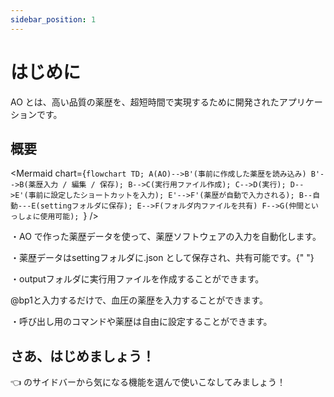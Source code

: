 ```yaml
---
sidebar_position: 1
---
```



# はじめに

AO とは、高い品質の薬歴を、超短時間で実現するために開発されたアプリケーションです。

## 概要

<Mermaid
  chart={`flowchart TD;
    A(AO)-->B'(事前に作成した薬歴を読み込み)
    B'-->B(薬歴入力 / 編集 / 保存);
    B-->C(実行用ファイル作成);
    C-->D(実行);
    D-->E'(事前に設定したショートカットを入力);
    E'-->F'(薬歴が自動で入力される);
    B--自動---E(settingフォルダに保存);
    E-->F(フォルダ内ファイルを共有)
    F-->G(仲間といっしょに使用可能);
`}
/>

<div class="rounded-lg border border-gray-200 bg-white p-6 text-sm shadow-md">
  <p>・AO で作った薬歴データを使って、薬歴ソフトウェアの入力を自動化します。</p>
  <p>
    ・薬歴データは<span>setting</span>フォルダに<span>.json</span>
    として保存され、共有可能です。{" "}
  </p>
  <p>
    ・<span>output</span>フォルダに実行用ファイルを作成することができます。
  </p>
  <p>
    <span>@bp1</span>と入力するだけで、血圧の薬歴を入力することができます。
  </p>
  <p>・呼び出し用のコマンドや薬歴は自由に設定することができます。</p>
</div>

## さあ、はじめましょう！

👈 のサイドバーから気になる機能を選んで使いこなしてみましょう！
